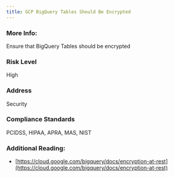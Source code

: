 ```yaml
---
title: GCP BigQuery Tables Should Be Encrypted
---
```


### More Info:

Ensure that BigQuery Tables should be encrypted

### Risk Level

High

### Address

Security

### Compliance Standards

PCIDSS, HIPAA, APRA, MAS, NIST

### Additional Reading:

- [https://cloud.google.com/bigquery/docs/encryption-at-rest](https://cloud.google.com/bigquery/docs/encryption-at-rest)
